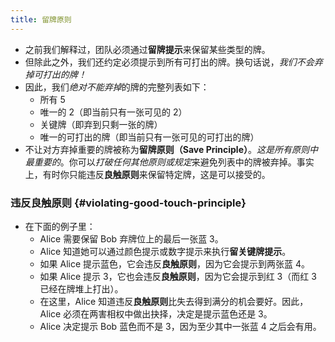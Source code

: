 ```yaml
---
title: 留牌原则
---
```



<BeginnersGuideProgress id="save-principle" />

- 之前我们解释过，团队必须通过**留牌提示**来保留某些类型的牌。
- 但除此之外，我们还约定必须提示到所有可打出的牌。换句话说，<Em>我们不会弃掉可打出的牌！</Em>
- 因此，我们<Em>绝对不能弃掉</Em>的牌的完整列表如下：
  - 所有 5
  - 唯一的 2（即当前只有一张可见的 2）
  - 关键牌（即弃到只剩一张的牌）
  - 唯一的可打出的牌（即当前只有一张可见的可打出的牌）
- 不让对方弃掉重要的牌被称为**留牌原则（Save Principle）**。<Em>这是所有原则中最重要的</Em>。你可以<Em>打破任何其他原则或规定</Em>来避免列表中的牌被弃掉。事实上，有时你只能违反**良触原则**来保留特定牌，这是可以接受的。

### 违反良触原则 \{#violating-good-touch-principle\}

- 在下面的例子里：
  - Alice 需要保留 Bob 弃牌位上的最后一张蓝 3。
  - Alice 知道她可以通过颜色提示或数字提示来执行**留关键牌提示**。
  - 如果 Alice 提示蓝色，它会违反**良触原则**，因为它会提示到两张蓝 4。
  - 如果 Alice 提示 3，它也会违反**良触原则**，因为它会提示到红 3（而红 3 已经在牌堆上打出）。
  - 在这里，Alice 知道违反**良触原则**比失去得到满分的机会要好。因此，Alice 必须在两害相权中做出抉择，决定是提示蓝色还是 3。
  - Alice 决定提示 Bob 蓝色而不是 3，因为至少其中一张蓝 4 之后会有用。

<SavePrinciple />
